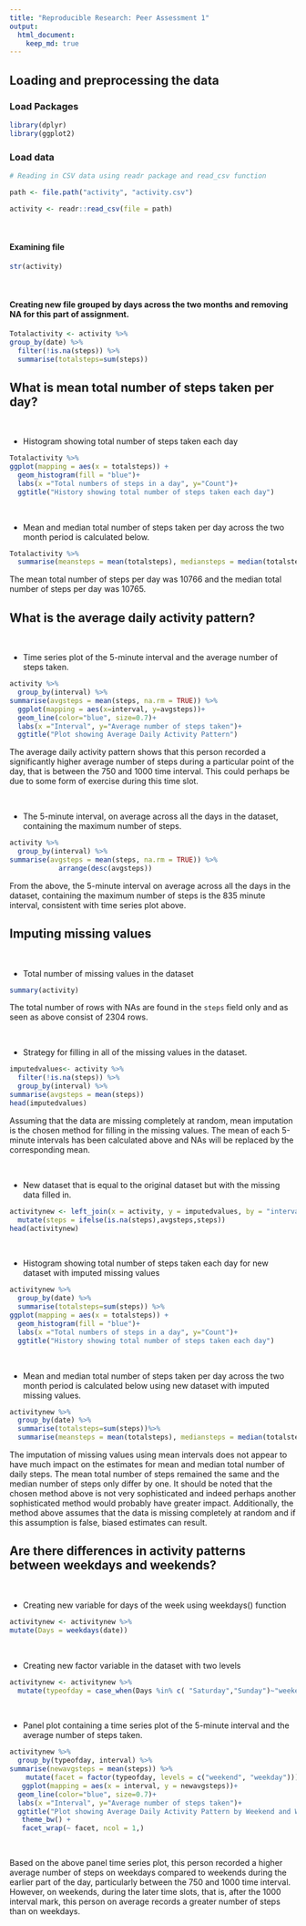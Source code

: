 ```yaml
---
title: "Reproducible Research: Peer Assessment 1"
output: 
  html_document:
    keep_md: true
---
```



## Loading and preprocessing the data

### Load Packages

```r

library(dplyr)
library(ggplot2)

```

### Load data

```r
# Reading in CSV data using readr package and read_csv function

path <- file.path("activity", "activity.csv")

activity <- readr::read_csv(file = path)

```

<p>&nbsp;</p>
#### Examining file 

```r
str(activity)

```

<p>&nbsp;</p>
#### Creating new file grouped by days across the two months and removing NA for this part of assignment.

```r

Totalactivity <- activity %>% 
group_by(date) %>% 
  filter(!is.na(steps)) %>% 
  summarise(totalsteps=sum(steps))

```

## What is mean total number of steps taken per day?

<p>&nbsp;</p>
* Histogram showing total number of steps taken each day

```r
Totalactivity %>% 
ggplot(mapping = aes(x = totalsteps)) +
  geom_histogram(fill = "blue")+
  labs(x ="Total numbers of steps in a day", y="Count")+
  ggtitle("History showing total number of steps taken each day")

```


<p>&nbsp;</p>
* Mean and median total number of steps taken per day across the two month period is calculated below.
```r
Totalactivity %>% 
  summarise(meansteps = mean(totalsteps), mediansteps = median(totalsteps))

```

The mean total number of steps per day was 10766 and the median total number of steps per day was 10765.

## What is the average daily activity pattern?

<p>&nbsp;</p>
* Time series plot of the 5-minute interval and the average number of steps taken.
```r

activity %>% 
  group_by(interval) %>% 
summarise(avgsteps = mean(steps, na.rm = TRUE)) %>% 
  ggplot(mapping = aes(x=interval, y=avgsteps))+
  geom_line(color="blue", size=0.7)+
  labs(x ="Interval", y="Average number of steps taken")+
  ggtitle("Plot showing Average Daily Activity Pattern")

```

The average daily activity pattern shows that this person recorded a significantly higher average number of steps during a particular point of the day, that is between the 750 and 1000 time interval. This could perhaps be due to some form of exercise during this time slot.

<p>&nbsp;</p>
* The 5-minute interval, on average across all the days in the dataset, containing the maximum number of steps.

```r
activity %>% 
  group_by(interval) %>% 
summarise(avgsteps = mean(steps, na.rm = TRUE)) %>% 
            arrange(desc(avgsteps))
```
From the above, the 5-minute interval on average across all the days in the dataset, containing the maximum number of steps is the 835 minute interval, consistent with time series plot above.

## Imputing missing values

<p>&nbsp;</p>
* Total number of missing values in the dataset

```r
summary(activity)

```


The total number of rows with NAs are found in the `steps` field only and as seen as above consist of  2304 rows.

<p>&nbsp;</p>

* Strategy for filling in all of the missing values in the dataset. 

```r

imputedvalues<- activity %>%
  filter(!is.na(steps)) %>% 
  group_by(interval) %>% 
summarise(avgsteps = mean(steps)) 
head(imputedvalues)

```
Assuming that the data are missing completely at random, mean imputation is the chosen method for filling in the missing values. The mean of each 5-minute intervals has been calculated above and NAs will be replaced by the corresponding mean.

<p>&nbsp;</p>

* New dataset that is equal to the original dataset but with the missing data filled in.

```r

activitynew <- left_join(x = activity, y = imputedvalues, by = "interval") %>% 
  mutate(steps = ifelse(is.na(steps),avgsteps,steps))
head(activitynew)

```


<p>&nbsp;</p>
* Histogram showing total number of steps taken each day for new dataset with imputed missing values

```r

activitynew %>% 
  group_by(date) %>% 
  summarise(totalsteps=sum(steps)) %>% 
ggplot(mapping = aes(x = totalsteps)) +
  geom_histogram(fill = "blue")+
  labs(x ="Total numbers of steps in a day", y="Count")+
  ggtitle("History showing total number of steps taken each day")

```


<p>&nbsp;</p>
* Mean and median total number of steps taken per day across the two month period is calculated below using new dataset with imputed missing values.

```r

activitynew %>% 
  group_by(date) %>% 
  summarise(totalsteps=sum(steps))%>% 
  summarise(meansteps = mean(totalsteps), mediansteps = median(totalsteps)) 

```

The imputation of missing values using mean intervals does not appear to have much impact on the estimates for mean and median total number of daily steps. The mean total number of steps remained the same and the median number of steps only differ by one. It should be noted that the chosen method above is not very sophisticated and indeed perhaps another sophisticated method would probably have greater impact. Additionally, the method above assumes that the data is missing completely at random and if this assumption is false, biased estimates can result.   

## Are there differences in activity patterns between weekdays and weekends?

<p>&nbsp;</p>
* Creating new variable for days of the week using weekdays() function

```r

activitynew <- activitynew %>% 
mutate(Days = weekdays(date))

```

<p>&nbsp;</p>
* Creating new factor variable in the dataset with two levels 

```r

activitynew <- activitynew %>% 
  mutate(typeofday = case_when(Days %in% c( "Saturday","Sunday")~"weekend",TRUE ~ "weekday"))

```

<p>&nbsp;</p>
* Panel plot containing a time series plot of the
5-minute interval and the average number of steps taken. 

```r

activitynew %>% 
  group_by(typeofday, interval) %>% 
summarise(newavgsteps = mean(steps)) %>% 
    mutate(facet = factor(typeofday, levels = c("weekend", "weekday"))) %>%
   ggplot(mapping = aes(x = interval, y = newavgsteps))+
  geom_line(color="blue", size=0.7)+
  labs(x ="Interval", y="Average number of steps taken")+
  ggtitle("Plot showing Average Daily Activity Pattern by Weekend and Weekday") +
   theme_bw() +
   facet_wrap(~ facet, ncol = 1,) 
                                
    
```

Based on the above panel time series plot, this person recorded a higher average number of steps on weekdays compared to weekends during the earlier part of the day, particularly between the 750 and 1000 time interval. However, on weekends, during the later time slots, that is, after the 1000 interval mark, this person on average records a greater number of steps than on weekdays.
